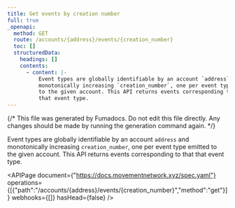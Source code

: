 ```yaml
---
title: Get events by creation number
full: true
_openapi:
  method: GET
  route: /accounts/{address}/events/{creation_number}
  toc: []
  structuredData:
    headings: []
    contents:
      - content: |-
          Event types are globally identifiable by an account `address` and
          monotonically increasing `creation_number`, one per event type emitted
          to the given account. This API returns events corresponding to that
          that event type.
---
```


{/* This file was generated by Fumadocs. Do not edit this file directly. Any changes should be made by running the generation command again. */}

Event types are globally identifiable by an account `address` and
monotonically increasing `creation_number`, one per event type emitted
to the given account. This API returns events corresponding to that
that event type.

<APIPage document={"https://docs.movementnetwork.xyz/spec.yaml"} operations={[{"path":"/accounts/{address}/events/{creation_number}","method":"get"}]} webhooks={[]} hasHead={false} />